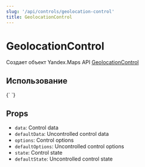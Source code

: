 ```yaml
---
slug: '/api/controls/geolocation-control'
title: GeolocationControl
---
```



# GeolocationControl

Создает объект Yandex.Maps API [GeolocationControl][control]

## Использование

<Canvas>
  {`
  <YMaps>
    <Map
      defaultState={{
        center: [55.751574, 37.573856],
        zoom: 9,
        controls: [],
      }}
    >
      <GeolocationControl options={{ float: 'left' }} />
    </Map>
  </YMaps>
`}
</Canvas>

## Props

- `data`: Control data
- `defaultData`: Uncontrolled control data
- `options`: Control options
- `defaultOptions`: Uncontrolled control options
- `state`: Control state
- `defaultState`: Uncontrolled control state

[control]:
  https://tech.yandex.com/maps/doc/jsapi/2.1/ref/reference/control.GeolocationControl-docpage/
